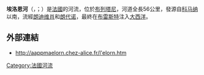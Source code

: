 {{coord|48|23|6|N|4|24|27|W|display=title}}
{{noteTA
|G1=法国地名
|G2=单位
}}
'''埃洛恩河'''（{{lang-fr|Élorn}}，{{IPA-fr|elɔʁn}}；{{lang-br|Elorn}}）是[[法國|法國]]的河流，位於[[布列塔尼|布列塔尼]]，河道全長56公里，發源自[[科马纳|科马纳]]以南，流經[[朗迪维肖|朗迪维肖]]和[[朗代诺|朗代诺]]，最終在[[布雷斯特|布雷斯特]]注入[[大西洋|大西洋]]。

==外部連結==
*http://aappmaelorn.chez-alice.fr/l'elorn.htm {{Wayback|url=http://aappmaelorn.chez-alice.fr/l'elorn.htm |date=20200217232207 }}

{{France-geo-stub}}
[[Category:法國河流|Category:法國河流]]